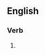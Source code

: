 ==English==

===Verb===
{{head|en|verb form}}

# {{present participle of|euthanize|lang=en|nocat=1}}